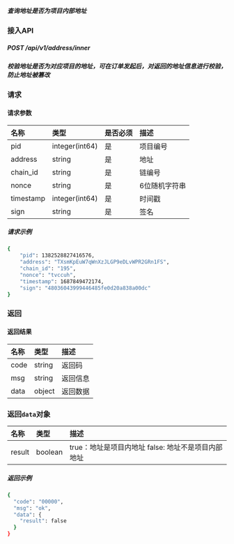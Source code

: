 ##### 查询地址是否为项目内部地址
### 接入API
##### POST /api/v1/address/inner
##### 校验地址是否为对应项目的地址，可在订单发起后，对返回的地址信息进行校验，防止地址被篡改
### 请求
#### 请求参数
| 名称    | 类型            | 是否必须 | 描述       |
| :------ | :-------------- | :------- | :--------- |
| pid     | integer(int64)   | 是       | 项目编号   |
| address | string          | 是       | 地址       |
| chain_id | string         | 是       | 链编号     |
| nonce   | string          | 是       | 6位随机字符串 |
| timestamp | integer(int64) | 是       | 时间戳     |
| sign    | string          | 是       | 签名       |
##### 请求示例
```bash
{
    "pid": 1382528827416576,
    "address": "TXsmKpEuW7qWnXzJLGP9eDLvWPR2GRn1FS",
    "chain_id": "195",
    "nonce": "tvccuh",
    "timestamp": 1687849472174,
    "sign": "48036043999446485fe0d20a838a00dc"
}
```
### 返回
#### 返回结果
| 名称 | 类型   | 描述     |
| :--- | :----- | :------- |
| code | string | 返回码   |
| msg  | string | 返回信息 |
| data | object | 返回数据 |
### 返回```data```对象
| 名称 | 类型   | 描述     |
| :--- | :----- | :------- |
| result | boolean | true：地址是项目内地址   false: 地址不是项目内部地址  |
##### 返回示例
```bash
{
  "code": "00000",
  "msg": "ok",
  "data": {
    "result": false
  }
}
```
